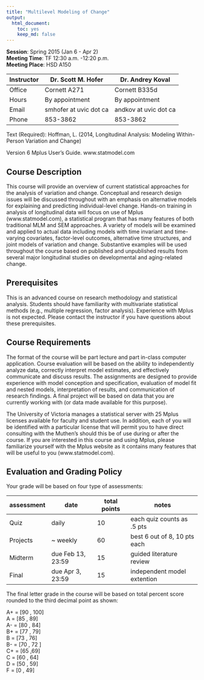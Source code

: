 ```yaml
---
title: "Multilevel Modeling of Change"
output:
  html_document:
    toc: yes
    keep_md: false
---
```



**Session**:  	Spring 2015 (Jan 6 - Apr 2)  
**Meeting Time**:		TF 12:30 a.m. -12:20 p.m.   
**Meeting Place**:		HSD A150  

Instructor | Dr. Scott M. Hofer | Dr. Andrey Koval
--- | --- | ---
Office       | Cornett A271 | Cornett B335d
Hours | By appointment	  | By appointment
Email | smhofer at uvic dot ca | andkov at uvic dot ca
Phone | 853-3862 | 853-3862


Text (Required):	Hoffman, L. (2014,  Longitudinal Analysis: Modeling Within-Person Variation and Change)   

Version 6 Mplus User’s Guide.  www.statmodel.com

## Course Description

This course will provide an overview of current statistical approaches for the analysis of variation and change. Conceptual and research design issues will be discussed throughout with an emphasis on alternative models for explaining and predicting individual-level change. Hands-on training in analysis of longitudinal data will focus on use of Mplus (www.statmodel.com), a statistical program that has many features of both traditional MLM and SEM approaches. A variety of models will be examined and applied to actual data including models with time invariant and time-varying covariates, factor-level outcomes, alternative time structures, and joint models of variation and change. Substantive examples will be used throughout the course based on published and unpublished results from several major longitudinal studies on developmental and aging-related change.  

## Prerequisites

This is an advanced course on research methodology and statistical analysis. Students should have familiarity with multivariate statistical methods (e.g., multiple regression, factor analysis). Experience with Mplus is not expected. Please contact the instructor if you have questions about these prerequisites.

## Course Requirements

The format of the course will be part lecture and part in-class computer application. Course evaluation will be based on the ability to independently analyze data, correctly interpret model estimates, and effectively communicate and discuss results. The assignments are designed to provide experience with model conception and specification, evaluation of model fit and nested models, interpretation of results, and communication of research findings. A final project will be based on data that you are currently working with (or data made available for this purpose).

The University of Victoria manages a statistical server with 25 Mplus licenses available for faculty and student use. In addition, each of you will be identified with a particular license that will permit you to have direct consulting with the Muthen’s should this be of use during or after the course. If you are interested in this course and using Mplus, please familiarize yourself with the Mplus website as it contains many features that will be useful to you (www.statmodel.com). 

## Evaluation and Grading Policy

Your grade will be based on four type of assessments:  

assessment | date | total points | notes  
--- | --- | --- | ---
Quiz | daily | 10 | each quiz counts as .5 pts    
Projects | ~ weekly | 60 | best 6 out of 8, 10 pts each    
Midterm | due Feb 13, 23:59 | 15 | guided literature review   
Final | due Apr 3, 23:59 | 15 | independent model extention  

The final letter grade in the course will be based on total percent score rounded to the third decimal point as shown:    

A+   =    [90 , 100]     	 
A    =  	[85 , 89]	  
A-   =  	[80 , 84]	  
B+	 =  	[77 , 79]  
B    =  	[73 , 76]  
B-   =	  [70 , 72 ] 	
C+	 =	  [65 ,69]	  
C    =	  [60 , 64]  
D    =  	[50 , 59]	  
F	   = 	  [0 , 49]  





